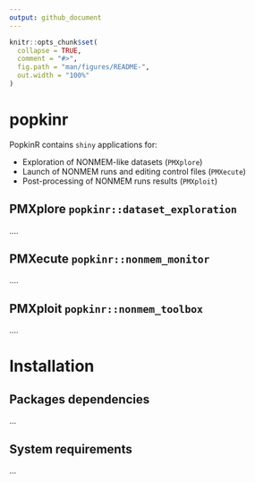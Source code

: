 ```yaml
---
output: github_document
---
```


<!-- README.md is generated from README.Rmd. Please edit that file -->

```r
knitr::opts_chunk$set(
  collapse = TRUE,
  comment = "#>",
  fig.path = "man/figures/README-",
  out.width = "100%"
)
```

# popkinr

PopkinR contains `shiny` applications for:

* Exploration of NONMEM-like datasets (`PMXplore`)
* Launch of NONMEM runs and editing control files (`PMXecute`)
* Post-processing of NONMEM runs results (`PMXploit`)

## PMXplore `popkinr::dataset_exploration`

....

## PMXecute `popkinr::nonmem_monitor`

....

## PMXploit `popkinr::nonmem_toolbox`

....

# Installation

## Packages dependencies

...

## System requirements

...
